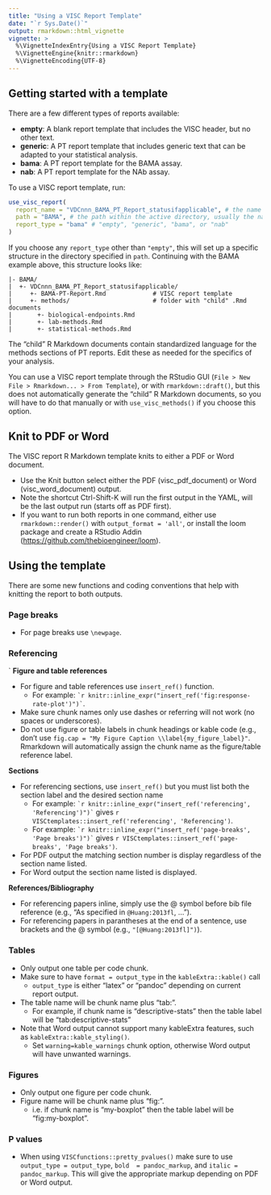 ```yaml
---
title: "Using a VISC Report Template"
date: "`r Sys.Date()`"
output: rmarkdown::html_vignette
vignette: >
  %\VignetteIndexEntry{Using a VISC Report Template}
  %\VignetteEngine{knitr::rmarkdown}
  %\VignetteEncoding{UTF-8}
---
```


## Getting started with a template

There are a few different types of reports available:

* **empty**: A blank report template that includes the VISC header, but no other text.
* **generic**: A PT report template that includes generic text that can be adapted to your statistical analysis.
* **bama**: A PT report template for the BAMA assay.
* **nab**: A PT report template for the NAb assay.

To use a VISC report template, run:

```r
use_visc_report(
  report_name = "VDCnnn_BAMA_PT_Report_statusifapplicable", # the name of the report file
  path = "BAMA", # the path within the active directory, usually the name of the assay
  report_type = "bama" # "empty", "generic", "bama", or "nab"
)
```

If you choose any `report_type` other than `"empty"`, this will set 
up a specific structure in the directory specified in `path`. Continuing with the BAMA
example above, this structure looks like:

```
|- BAMA/
|  +- VDCnnn_BAMA_PT_Report_statusifapplicable/              
|     +- BAMA-PT-Report.Rmd             # VISC report template
|     +- methods/                       # folder with "child" .Rmd documents
|       +- biological-endpoints.Rmd
|       +- lab-methods.Rmd
|       +- statistical-methods.Rmd
```

The "child" R Markdown documents contain standardized language for the methods
sections of PT reports. 
Edit these as needed for the specifics of your analysis.

You can use a VISC report template through the RStudio GUI 
(`File > New File > Rmarkdown... > From Template`), 
or with `rmarkdown::draft()`,
but this does not automatically generate the "child" R Markdown documents, 
so you will have to do that manually or with `use_visc_methods()` if you choose this option.

## Knit to PDF or Word

The VISC report R Markdown template knits to either a PDF or Word document. 

* Use the Knit button select either the PDF (visc_pdf_document) or 
Word (visc_word_document) output.
* Note the shortcut Ctrl-Shift-K will run the first output in the YAML, will be the last output run (starts off as PDF first).
* If you want to run both reports in one command, either use `rmarkdown::render()` with `output_format = 'all'`, or install the loom package and create a RStudio Addin (<https://github.com/thebioengineer/loom>).


## Using the template 

There are some new functions and coding conventions that help with knitting the report to both outputs.

### Page breaks

* For page breaks use `\newpage`.
    
### Referencing
`
**Figure and table references**

* For figure and table references use `insert_ref()` function.
    + For example: `` `r knitr::inline_expr("insert_ref('fig:response-rate-plot')")` ``.
* Make sure chunk names only use dashes or referring will not work (no spaces or underscores).
* Do not use figure or table labels in chunk headings or kable code (e.g., don't use `fig.cap = "My Figure Caption \\label{my_figure_label}"`. Rmarkdown will automatically assign the chunk name as the figure/table reference label.

**Sections** 

* For referencing sections, use `insert_ref()` but you must list both the section label and the desired section name
    + For example: `` `r knitr::inline_expr("insert_ref('referencing', 'Referencing')")` `` gives `r VISCtemplates::insert_ref('referencing', 'Referencing')`.
    + For example: `` `r knitr::inline_expr("insert_ref('page-breaks', 'Page breaks')")` `` gives `r VISCtemplates::insert_ref('page-breaks', 'Page breaks')`.
* For PDF output the matching section number is display regardless of the section name listed.
* For Word output the section name listed is displayed.

**References/Bibliography**

*  For referencing papers inline, simply use the @ symbol before bib file reference (e.g., "As specified in `@Huang:2013fl`, ...").
*  For referencing papers in parantheses at the end of a sentence, use brackets and the @ symbol (e.g., `"[@Huang:2013fl]")`).


### Tables

* Only output one table per code chunk.
* Make sure to have `format = output_type` in the `kableExtra::kable()` call 
    + `output_type` is either "latex" or "pandoc" depending on current report output.
* The table name will be chunk name plus "tab:".
    + For example, if chunk name is "descriptive-stats" then the table label will be "tab:descriptive-stats"
* Note that Word output cannot support many kableExtra features, such as `kableExtra::kable_styling()`.
   + Set `warning=kable_warnings` chunk option, otherwise Word output will have unwanted warnings.

### Figures

* Only output one figure per code chunk.
* Figure name will be chunk name plus "fig:".
    + i.e. if chunk name is "my-boxplot" then the table label will be "fig:my-boxplot".
    
### P values

* When using `VISCfunctions::pretty_pvalues()` make sure to use `output_type = output_type`,  `bold  = pandoc_markup`, and `italic = pandoc_markup`. This will give the appropriate markup depending on PDF or Word output.

